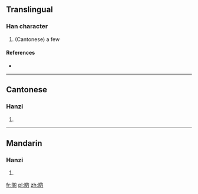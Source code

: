 ==Translingual==

===Han character===
{{Han char|rn=30|rad=口|as=08|sn=11|four=|canj=口竹日戈 (RHAI)}}

# (Cantonese) a few

====References====
* {{Han ref|kx=0196.261|hdz=10642.091|uh=5572|ud=21874}}

----

==Cantonese==

===Hanzi===
{{yue-hanzi|jyut=|y=di1}}

# {{defn|lang=yue|sort=口08}}

----

==Mandarin==

===Hanzi===
{{cmn-hanzi|pin=[[dì]] ([[di4]])|wg=ti<sup>4</sup>}}

# {{defn|lang=cmn|sort=口08}}

[[fr:啲]]
[[pl:啲]]
[[zh:啲]]